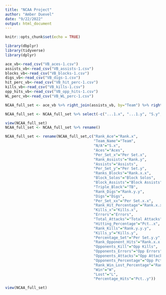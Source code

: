 ---
title: "NCAA Project"
author: "Amber Duevel"
date: "9/22/2022"
output: html_document
---

```{r setup, include=FALSE}
knitr::opts_chunk$set(echo = TRUE)
```

```{r packages}
library(dbplyr)
library(tidyverse)
library(dplyr)
```

```{r read in file}
ace_vb<-read_csv("VB_aces-1.csv")
assists_vb<-read_csv("VB_assists-1.csv")
blocks_vb<-read_csv("VB_blocks-1.csv")
digs_vb<-read_csv("VB_digs-1.csv")
hit_perc_vb<-read_csv("VB_hit_perc-1.csv")
kills_vb<-read_csv("VB_kills-1.csv")
opp_hits_vb<-read_csv("VB_opp_hits-1.csv")
WL_perc_vb<-read_csv("VB_WL_perc-1.csv")

```

```{r join data}
NCAA_full_set <- ace_vb %>% right_join(assists_vb, by="Team") %>% right_join(blocks_vb, by="Team") %>% right_join(digs_vb, by="Team") %>% right_join(hit_perc_vb, by="Team") %>% right_join(kills_vb, by="Team") %>% right_join(opp_hits_vb, by="Team") %>% right_join(WL_perc_vb, by="Team")

```

```{r clean data}
NCAA_full_set <- NCAA_full_set %>% select(-c("...1.x", "...1.y", "S.y", "...1.x.x","S.x.x", "...1.y.y", "S.y.y", "...1.x.x.x", "S.x.x.x","...1.y.y.y", "S.y.y.y", "...1.x.x.x.x", "S","...1.y.y.y.y"))
```

```{r rename}
view(NCAA_full_set)
NCAA_full_set <- NCAA_full_set %>% rename()
```

```{r rename}
NCAA_full_set <- rename(NCAA_full_set,c("Rank_Ace"="Rank.x",
                                        "Team_Name"="Team",
                                        "N/A"="S.x",
                                        "Aces"="Aces",
                                        "Per_Set_x"="Per Set.x",
                                        "Rank_Assists"="Rank.y",
                                        "Assists"="Assists", 
                                        "Per_Set_y"="Per Set.y",
                                        "Ranks_Blocks"="Rank.x.x",
                                        "Block_Solos"="Block Solos",
                                        "Block_Assists"="Block Assists",
                                        "Triple_Block"="TB",
                                        "Rank_Digs"="Rank.y.y",
                                        "Digs"="Digs",
                                        "Per_Set_xx"="Per Set.x.x",
                                        "Rank_Hit_Percentage"="Rank.x.x.x",
                                        "Kills_x"="Kills.x",
                                        "Errors"="Errors", 
                                        "Total_Attacks"="Total Attacks",
                                        "Hitting_Percentage"="Pct..x",
                                        "Rank_Kills"="Rank.y.y.y",
                                        "Kills_y"="Kills.y",
                                        "Percentage_Set"="Per Set.y.y",
                                        "Rank_Opponent_Hits"="Rank.x.x.x.x",
                                        "Opponents_Kill"="Opp Kills",
                                        "Opponents_Errors"="Opp Errors",
                                        "Opponents_Attacks"="Opp Attacks",
                                        "Opponents_Percentage"="Opp Pct",
                                        "Rank_Win_Lost_Percentage"="Rank.y.y.y.y",
                                        "Win"="W",
                                        "Lost"="L",
                                        "Percentage_Hits"="Pct..y"))

view(NCAA_full_set)
```
